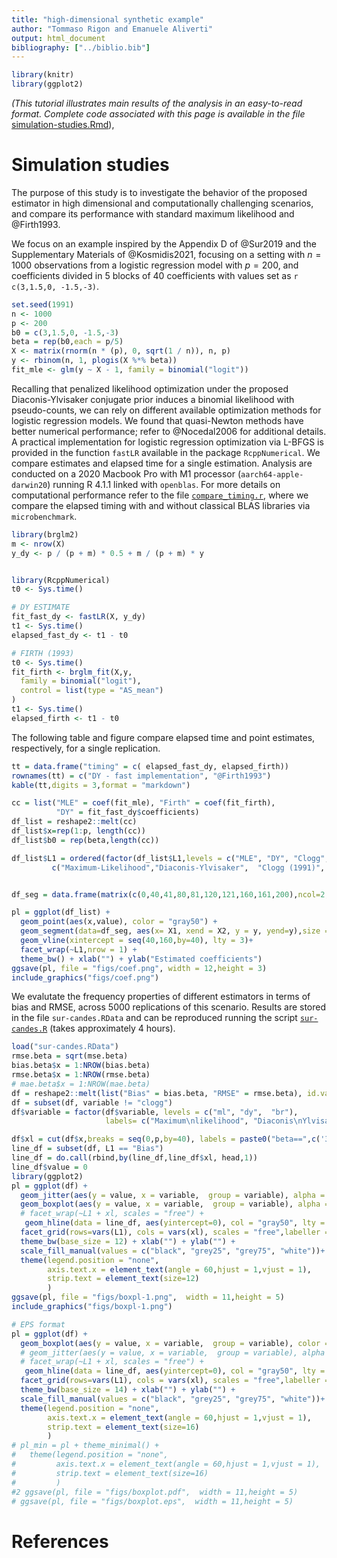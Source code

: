 ```yaml
---
title: "high-dimensional synthetic example"
author: "Tommaso Rigon and Emanuele Aliverti"
output: html_document
bibliography: ["../biblio.bib"]
---
```


```r
library(knitr)
library(ggplot2)
```
*(This tutorial illustrates main results of the analysis in an easy-to-read format.
Complete code associated with this page is available in the file* 
[simulation-studies.Rmd](https://github.com/tommasorigon/logistic-bias-reduction/blob/main/HIGH-DIMENSIONAL-SYNTHETIC/simulation-studies.Rmd)),

# Simulation studies

The purpose of this study is to investigate the behavior of the proposed estimator 
in high dimensional and computationally challenging scenarios, and compare its performance with
standard maximum likelihood and @Firth1993.

We focus on an example inspired by the Appendix D of @Sur2019 and the Supplementary Materials of @Kosmidis2021, 
focusing on a setting with $n=1000$ observations from a logistic regression model with
$p=200$, and coefficients divided in $5$ blocks of $40$ coefficients with values 
set as `r c(3,1.5,0, -1.5,-3)`.

```r
set.seed(1991)
n <- 1000
p <- 200
b0 = c(3,1.5,0, -1.5,-3)
beta = rep(b0,each = p/5)
X <- matrix(rnorm(n * (p), 0, sqrt(1 / n)), n, p)
y <- rbinom(n, 1, plogis(X %*% beta))
fit_mle <- glm(y ~ X - 1, family = binomial("logit"))
```


Recalling that penalized likelihood optimization under the proposed Diaconis-Ylvisaker conjugate prior 
induces a binomial likelihood with pseudo-counts, we can rely on different available optimization
 methods for logistic regression models. 
We found that quasi-Newton methods have better numerical performance; refer to @Nocedal2006 for
additional details.
A practical implementation for logistic regression optimization via L-BFGS is provided
in the function `fastLR` available in the package `RcppNumerical`.
We compare estimates and elapsed time for a single estimation.
Analysis are conducted on  a 2020 Macbook Pro with M1 processor 
(`aarch64-apple-darwin20`)  running R 4.1.1 linked with `openblas`. 
For more details on computational performance refer to the file [`compare_timing.r`](https://raw.githubusercontent.com/tommasorigon/logistic-bias-reduction/main/HIGH-DIMENSIONAL-SYNTHETIC/compare_timing.r),
where we compare the elapsed timing with and without classical BLAS libraries via `microbenchmark`.


```r
library(brglm2)
m <- nrow(X)
y_dy <- p / (p + m) * 0.5 + m / (p + m) * y


library(RcppNumerical)
t0 <- Sys.time()

# DY ESTIMATE
fit_fast_dy <- fastLR(X, y_dy)
t1 <- Sys.time()
elapsed_fast_dy <- t1 - t0

# FIRTH (1993)
t0 <- Sys.time()
fit_firth <- brglm_fit(X,y,
  family = binomial("logit"),
  control = list(type = "AS_mean")
)
t1 <- Sys.time()
elapsed_firth <- t1 - t0
```

The following table and figure compare elapsed time and point estimates, respectively, for a single replication.

```r
tt = data.frame("timing" = c( elapsed_fast_dy, elapsed_firth))
rownames(tt) = c("DY - fast implementation", "@Firth1993")
kable(tt,digits = 3,format = "markdown")
```


```r
cc = list("MLE" = coef(fit_mle), "Firth" = coef(fit_firth), 
          "DY" = fit_fast_dy$coefficients)
df_list = reshape2::melt(cc)
df_list$x=rep(1:p, length(cc))
df_list$b0 = rep(beta,length(cc))

df_list$L1 = ordered(factor(df_list$L1,levels = c("MLE", "DY", "Clogg", "Firth"), labels = 
         c("Maximum-Likelihood","Diaconis-Ylvisaker",  "Clogg (1991)", "Firth (1993)")))


df_seg = data.frame(matrix(c(0,40,41,80,81,120,121,160,161,200),ncol=2,byrow = T),y=unique(beta))

pl = ggplot(df_list) + 
  geom_point(aes(x,value), color = "gray50") + 
  geom_segment(data=df_seg, aes(x= X1, xend = X2, y = y, yend=y),size = 1.4, color = "black")+
  geom_vline(xintercept = seq(40,160,by=40), lty = 3)+
  facet_wrap(~L1,nrow = 1) + 
  theme_bw() + xlab("") + ylab("Estimated coefficients")
ggsave(pl, file = "figs/coef.png", width = 12,height = 3)
include_graphics("figs/coef.png")
```


We evalutate the frequency properties of
different estimators in terms of bias and RMSE, across 5000 replications of this scenario.
Results are stored in the file `sur-candes.RData` and can be reproduced running
the script
[`sur-candes.R`](https://github.com/tommasorigon/logistic-bias-reduction/blob/main/HIGH-DIMENSIONAL-SYNTHETIC/sur-candes.R)
(takes approximately 4 hours).

```r
load("sur-candes.RData")
rmse.beta = sqrt(mse.beta)
bias.beta$x = 1:NROW(bias.beta)
rmse.beta$x = 1:NROW(rmse.beta)
# mae.beta$x = 1:NROW(mae.beta)
df = reshape2::melt(list("Bias" = bias.beta, "RMSE" = rmse.beta), id.var = "x")
df = subset(df, variable != "clogg")
df$variable = factor(df$variable, levels = c("ml", "dy",  "br"),
                     labels= c("Maximum\nlikelihood", "Diaconis\nYlvisaker",  "Firth (1993)"),ord=T)

df$xl = cut(df$x,breaks = seq(0,p,by=40), labels = paste0("beta==",c('3','3/2','0','-3/2','-3')))
line_df = subset(df, L1 == "Bias")
line_df = do.call(rbind,by(line_df,line_df$xl, head,1))
line_df$value = 0
library(ggplot2)
pl = ggplot(df) +
  geom_jitter(aes(y = value, x = variable,  group = variable), alpha = .5) +
  geom_boxplot(aes(y = value, x = variable,  group = variable), alpha = .8, color = "gray50") +
  # facet_wrap(~L1 + xl, scales = "free") +
   geom_hline(data = line_df, aes(yintercept=0), col = "gray50", lty = 3)+
  facet_grid(rows=vars(L1), cols = vars(xl), scales = "free",labeller = label_parsed) +
  theme_bw(base_size = 12) + xlab("") + ylab("") + 
  scale_fill_manual(values = c("black", "grey25", "grey75", "white"))+
  theme(legend.position = "none",
        axis.text.x = element_text(angle = 60,hjust = 1,vjust = 1),
        strip.text = element_text(size=12)
        )
ggsave(pl, file = "figs/boxpl-1.png",  width = 11,height = 5)
include_graphics("figs/boxpl-1.png")
```

```r
# EPS format
pl = ggplot(df) +
  geom_boxplot(aes(y = value, x = variable,  group = variable), color = "gray50") +
  # geom_jitter(aes(y = value, x = variable,  group = variable), alpha = .2, color = "gray") +
  # facet_wrap(~L1 + xl, scales = "free") +
   geom_hline(data = line_df, aes(yintercept=0), col = "gray50", lty = 3)+
  facet_grid(rows=vars(L1), cols = vars(xl), scales = "free",labeller = label_parsed) +
  theme_bw(base_size = 14) + xlab("") + ylab("") + 
  scale_fill_manual(values = c("black", "grey25", "grey75", "white"))+
  theme(legend.position = "none",
        axis.text.x = element_text(angle = 60,hjust = 1,vjust = 1),
        strip.text = element_text(size=16)
        )
# pl_min = pl + theme_minimal() + 
#   theme(legend.position = "none",
#         axis.text.x = element_text(angle = 60,hjust = 1,vjust = 1),
#         strip.text = element_text(size=16)
#         ) 
#2 ggsave(pl, file = "figs/boxplot.pdf",  width = 11,height = 5)
# ggsave(pl, file = "figs/boxplot.eps",  width = 11,height = 5)
```



# References